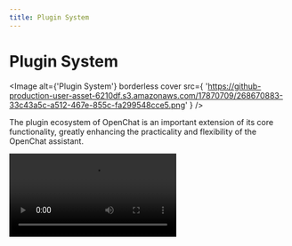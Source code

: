 ```yaml
---
title: Plugin System
---
```


# Plugin System

<Image
  alt={'Plugin System'}
  borderless
  cover
  src={
    'https://github-production-user-asset-6210df.s3.amazonaws.com/17870709/268670883-33c43a5c-a512-467e-855c-fa299548cce5.png'
  }
/>

The plugin ecosystem of OpenChat is an important extension of its core functionality, greatly enhancing the practicality and flexibility of the OpenChat assistant.

<Video src="https://github.com/openhub/open-chat/assets/28616219/f29475a3-f346-4196-a435-41a6373ab9e2" />

By utilizing plugins, OpenChat assistants can obtain and process real-time information, such as searching for web information and providing users with instant and relevant news.

In addition, these plugins are not limited to news aggregation, but can also extend to other practical functions, such as quickly searching documents, generating images, obtaining data from various platforms like Bilibili, Steam, and interacting with various third-party services.

Learn more about [plugin usage](/en-US/usage/plugins/basic) by checking it out.

<Callout type={'tip'}>
  To help developers better participate in this ecosystem, we provide comprehensive development
  resources. This includes detailed component development documentation, a fully-featured software
  development kit (SDK), and template examples, all aimed at simplifying the development process and
  lowering the entry barrier for developers.
</Callout>

<Callout type={'important'}>
  We welcome developers to utilize these resources, unleash their creativity, and write
  feature-rich, user-friendly plugins. Through collective efforts, we can continuously expand the
  functional boundaries of the chat application and explore a more intelligent and efficient
  creativity platform.
</Callout>

## Plugin Ecosystem

<Callout>
  If you are interested in plugin development, please refer to our [📘 Plugin Development
  Guide](/en/usage/plugins/development) in the Wiki.
</Callout>

- [open-chat-plugins][open-chat-plugins]: This is the plugin index for OpenChat. It retrieves the list of plugins from the index.json of this repository and displays them to the users.
- [chat-plugin-template][chat-plugin-template]: Chat Plugin plugin development template, you can quickly create a new plugin project through the project template.
- [@open/chat-plugin-sdk][chat-plugin-sdk]: The OpenChat plugin SDK can help you create excellent Open Chat plugins.
- [@open/chat-plugins-gateway][chat-plugins-gateway]: The OpenChat plugin gateway is a backend service that serves as the gateway for OpenChat plugins. We deploy this service using Vercel.

### Roadmap Progress

The plugin system of OpenChat has now entered a stable stage, and we have basically completed most of the functionality required by the plugin system. However, we are still planning and considering the new possibilities that plugins can bring to us. You can learn more in the following Issues:

<Steps>
  ### ✅ Phase One of Plugins

Implementing the separation of plugins from the main body, splitting the plugins into independent repositories for maintenance, and implementing dynamic loading of plugins. [**#73**](https://github.com/openhub/open-chat/issues/73)

### ✅ Phase Two of Plugins

The security and stability of plugin usage, more accurate presentation of abnormal states, maintainability and developer-friendliness of the plugin architecture. [**#97**](https://github.com/openhub/open-chat/issues/97)

### ✅ Phase Three of Plugins

Higher-level and improved customization capabilities, support for OpenAPI schema invocation, compatibility with ChatGPT plugins, and the addition of Midjourney plugins. [**#411**](https://github.com/openhub/open-chat/discussions/#411)

### 💭 Phase Four of Plugins

Comprehensive authentication, visual configuration of plugin definitions, Plugin SDK CLI, Python language development template, any other ideas? Join the discussion: [**#1310**](https://github.com/openhub/open-chat/discussions/#1310)

</Steps>

[chat-plugin-sdk]: https://github.com/openhub/chat-plugin-sdk
[chat-plugin-template]: https://github.com/openhub/chat-plugin-template
[chat-plugins-gateway]: https://github.com/openhub/chat-plugins-gateway
[open-chat-plugins]: https://github.com/openhub/open-chat-plugins
